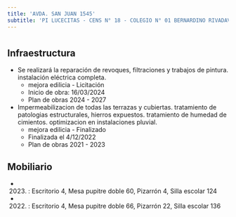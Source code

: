 ```yaml
---
title: 'AVDA. SAN JUAN 1545'
subtitle: 'PI LUCECITAS - CENS N° 18 - COLEGIO N° 01 BERNARDINO RIVADAVIA - ESC. DE COM. N° 36 ISAAC HALPERIN'
---
```


#
## Infraestructura

* Se realizará la reparación de revoques, filtraciones y trabajos de pintura. instalación eléctrica completa. 
    + mejora edilicia - Licitación 
    + Inicio de obra: 16/03/2024 
    + Plan de obras 2024 - 2027 


* Impermeabilizacion de todas las terrazas y cubiertas. tratamiento de patologias estructurales, hierros expuestos. tratamiento de humedad de cimientos. optimizacion en instalaciones pluvial. 
    + mejora edilicia - Finalizado 
    + Finalizada el 4/12/2022 
    + Plan de obras 2021 - 2023 






## Mobiliario

*  (2023) : Escritorio 4, Mesa pupitre doble 60, Pizarrón 4, Silla escolar 124 

*  (2022) : Escritorio 4, Mesa pupitre doble 66, Pizarrón 22, Silla escolar 136 



